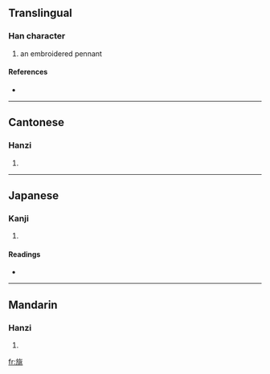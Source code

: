 ==Translingual==

===Han character===
{{Han char|rn=70|rad=方|as=08|sn=12|four=0821<sub>3</sub>|canj=卜尸人中人 (YSOLO)}}

# an embroidered pennant

====References====
* {{Han ref|kx=0484.120|dkj=13668|dj=0846.100|hdz=32183.010|uh=65D0|ud=26064|bh=D97D|bd=55677}}

----

==Cantonese==

===Hanzi===
{{yue-hanzi|jyut=|y=jiu6}}

# {{defn|Cantonese}}

----

==Japanese==

===Kanji===
{{ja-kanji|grade=|rs=方08}}

# {{defn|Japanese}}

====Readings====
* {{ja-readings|on=[[ちょう]] (chō), [[じょう]] (jō)|kun=}}

----

==Mandarin==

===Hanzi===
{{cmn-hanzi|pin=[[kuài]] ([[kuai4]]), [[zhào]] ([[zhao4]])|wg=k'uai<sup>4</sup>, chao<sup>4</sup>}}

# {{defn|Mandarin}}

[[fr:旐]]